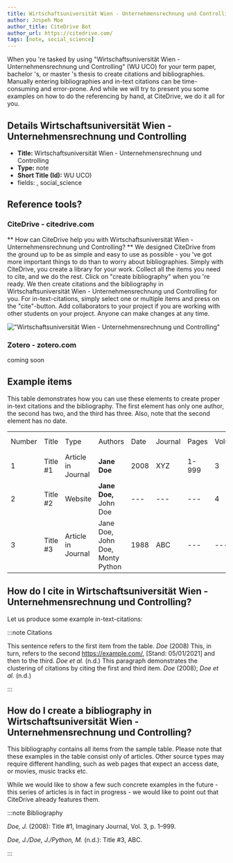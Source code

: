 ```yaml
---
title: Wirtschaftsuniversität Wien - Unternehmensrechnung und Controlling
author: Jospeh Moe
author_title: CiteDrive Bot
author_url: https://citedrive.com/
tags: [note, social_science]
---
```


When you 're tasked by using "Wirtschaftsuniversität Wien - Unternehmensrechnung und Controlling" (WU UCO) for your term paper, bachelor 's, or master 's thesis to create citations and bibliographies.
Manually entering bibliographies and in-text citations can be time-consuming and error-prone. And while we will try to present you some examples on how to do the referencing by hand, at CiteDrive, we do it all for you.

## Details  Wirtschaftsuniversität Wien - Unternehmensrechnung und Controlling
* **Title:** Wirtschaftsuniversität Wien - Unternehmensrechnung und Controlling
* **Type:** note
* **Short Title (Id):** WU UCO)
* fields: , social_science

## Reference tools?
### CiteDrive - citedrive.com
** How can CiteDrive help you with Wirtschaftsuniversität Wien - Unternehmensrechnung und Controlling? **
We designed CiteDrive from the ground up to be as simple and easy to use as possible - you 've got more important things to do than to worry about bibliographies. Simply with CiteDrive, you create a library for your work. Collect all the items you need to cite, and we do the rest. Click on "create bibliography" when you 're ready. We then create citations and the bibliography in Wirtschaftsuniversität Wien - Unternehmensrechnung und Controlling for you. For in-text-citations, simply select one or multiple items and press on the "cite"-button. Add collaborators to your project if you are working with other students on your project. Anyone can make changes at any time.


!["Wirtschaftsuniversität Wien - Unternehmensrechnung und Controlling"](images/wirtschaftsuniversitat-wien--unternehmensrechnung-und-controlling.svg "Choose Wirtschaftsuniversität Wien - Unternehmensrechnung und Controlling in the CiteDrive App")

### Zotero - zotero.com

coming soon

## Example items

This table demonstrates how you can use these elements to create proper in-text citations and the bibliography. The first element has only one author, the second has two, and the third has three. Also, note that the second element has no date.


<table>
  <tr>
   <td>Number
   </td>
   <td>Title
   </td>
   <td>Type
   </td>
   <td>Authors
   </td>
   <td>Date
   </td>
   <td>Journal
   </td>
   <td>Pages
   </td>
   <td>Volume
   </td>
   <td>Issue
   </td>
   <td>Access Date
   </td>
  </tr>
  <tr>
   <td>1
   </td>
   <td>Title #1
   </td>
   <td>Article in Journal
   </td>
   <td><strong>Jane Doe</strong>
   </td>
   <td>2008
   </td>
   <td>XYZ
   </td>
   <td>1-999
   </td>
   <td>3
   </td>
   <td>2
   </td>
   <td>--
   </td>
  </tr>
  <tr>
   <td>
2
   </td>
   <td>Title #2
   </td>
   <td>Website
   </td>
   <td><strong>Jane Doe, </strong>John Doe
   </td>
   <td>---
   </td>
   <td>---
   </td>
   <td>---
   </td>
   <td>4
   </td>
   <td>---
   </td>
   <td>2020-05-01
   </td>
  </tr>
  <tr>
   <td>3
   </td>
   <td>Title #3
   </td>
   <td>Article in Journal
   </td>
   <td>Jane Doe, John Doe, Monty Python
   </td>
   <td>1988
   </td>
   <td>ABC
   </td>
   <td>---
   </td>
   <td>---
   </td>
   <td>16
   </td>
   <td>---
   </td>
  </tr>
</table>



## How do I cite in  Wirtschaftsuniversität Wien - Unternehmensrechnung und Controlling?

Let us produce some example in-text-citations:

:::note Citations


This sentence refers to the first item from the table. <i>Doe</i> (2008) This, in turn, refers to the second https://example.com/, [Stand: 05/01/2021]
and then to the third.  <i>Doe et al.</i> (n.d.)
This paragraph demonstrates the clustering of citations by citing the first and third item. <i>Doe</i> (2008); <i>Doe et al.</i> (n.d.)

:::

## How do I create a bibliography in Wirtschaftsuniversität Wien - Unternehmensrechnung und Controlling?

This bibliography contains all items from the sample table. Please note that these examples in the table consist only of articles. Other source types may require different handling, such as web pages that expect an access date, or movies, music tracks etc.

While we would like to show a few such concrete examples in the future - this series of articles is in fact in progress - we would like to point out that CiteDrive already features them.

:::note Bibliography

<i>Doe, J.</i> (2008): Title #1, Imaginary Journal, Vol. 3, p. 1–999.

<i>Doe, J./Doe, J./Python, M.</i> (n.d.): Title #3, ABC.



:::


        